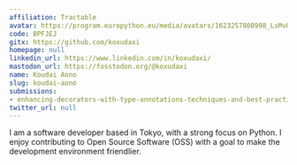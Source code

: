 ```yaml
---
affiliation: Tractable
avatar: https://program.europython.eu/media/avatars/1623257808998_LsMvU8V.jpg
code: BPFJEJ
gitx: https://github.com/koxudaxi
homepage: null
linkedin_url: https://www.linkedin.com/in/koxudaxi/
mastodon_url: https://fosstodon.org/@koxudaxi
name: Koudai Aono
slug: koudai-aono
submissions:
- enhancing-decorators-with-type-annotations-techniques-and-best-practices
twitter_url: null
---
```


I am a software developer based in Tokyo, with a strong focus on Python. I enjoy contributing to Open Source Software (OSS) with a goal to make the development environment friendlier.
